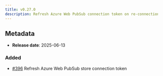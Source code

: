 ```yaml
---
title: v0.27.0
description: Refresh Azure Web PubSub connection token on re-connection
---
```


## Metadata

- **Release date**: 2025-06-13

### Added

- [#396](https://github.com/InditexTech/weavejs/issues/396) Refresh Azure Web PubSub store connection token

